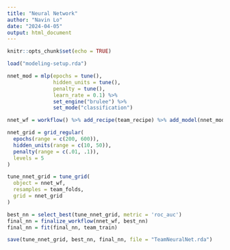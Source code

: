 ```yaml
---
title: "Neural Network"
author: "Navin Lo"
date: "2024-04-05"
output: html_document
---
```


```r
knitr::opts_chunk$set(echo = TRUE)
```

```r
load("modeling-setup.rda")
```

```r
nnet_mod = mlp(epochs = tune(), 
               hidden_units = tune(), 
               penalty = tune(), 
               learn_rate = 0.1) %>% 
               set_engine("brulee") %>%
               set_mode("classification")

nnet_wf = workflow() %>% add_recipe(team_recipe) %>% add_model(nnet_mod)

nnet_grid = grid_regular(
  epochs(range = c(200, 600)),
  hidden_units(range = c(10, 50)),
  penalty(range = c(.01, .1)),
  levels = 5
)
```

```r
tune_nnet_grid = tune_grid(
  object = nnet_wf,
  resamples = team_folds,
  grid = nnet_grid
)
```

```r
best_nn = select_best(tune_nnet_grid, metric = 'roc_auc')
final_nn = finalize_workflow(nnet_wf, best_nn)
final_nn = fit(final_nn, team_train)
```

```r
save(tune_nnet_grid, best_nn, final_nn, file = "TeamNeuralNet.rda")
```

